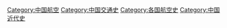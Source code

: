 [[Category:中国航空|Category:中国航空]]
[[Category:中国交通史|Category:中国交通史]]
[[Category:各国航空史|Category:各国航空史]]
[[Category:中国近代史|Category:中国近代史]]